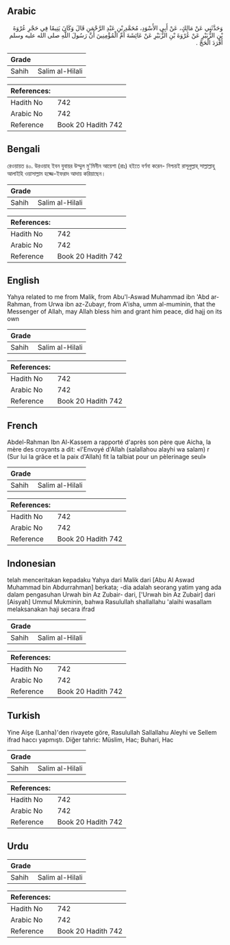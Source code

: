 ## Arabic


<div dir="rtl" lang="ar" style={{fontSize:'larger',backgroundColor:'#f8f9fa',padding:20}}>
وَحَدَّثَنِي عَنْ مَالِكٍ، عَنْ أَبِي الأَسْوَدِ، مُحَمَّدِ بْنِ عَبْدِ الرَّحْمَنِ قَالَ وَكَانَ يَتِيمًا فِي حَجْرِ عُرْوَةَ بْنِ الزُّبَيْرِ عَنْ عُرْوَةَ بْنِ الزُّبَيْرِ عَنْ عَائِشَةَ أُمِّ الْمُؤْمِنِينَ أَنَّ رَسُولَ اللَّهِ صلى الله عليه وسلم أَفْرَدَ الْحَجَّ ‏.‏
</div>
<div style={{backgroundColor:'#f8f9fa',padding:20, marginBottom: 10}}><table> <thead> <tr> <th>Grade</th> <th></th> </tr> </thead> <tbody> <tr><td>Sahih</td><td>Salim al-Hilali</td></tr></tbody></table><table> <thead> <tr> <th>References:</th> <th></th> </tr> </thead> <tbody><tr><td>Hadith No</td><td>742</td></tr><tr><td>Arabic No</td><td>742</td></tr><tr><td>Reference</td><td>Book 20 Hadith 742</td></tr></tbody></table></div>

## Bengali


<div dir="ltr" lang="bn" style={{fontSize:'larger',backgroundColor:'#f8f9fa',padding:20}}>
রেওয়ায়ত ৪০. উরওয়াহ ইবন যুবায়র উম্মুল মু'মিনীন আয়েশা (রাঃ) হইতে বর্ণনা করেন- নিশ্চয়ই রাসূলুল্লাহ্ সাল্লাল্লাহু আলাইহি ওয়াসাল্লাম হজ্জে-ইফরাদ আদায় করিয়াছেন।
</div>
<div style={{backgroundColor:'#f8f9fa',padding:20, marginBottom: 10}}><table> <thead> <tr> <th>Grade</th> <th></th> </tr> </thead> <tbody> <tr><td>Sahih</td><td>Salim al-Hilali</td></tr></tbody></table><table> <thead> <tr> <th>References:</th> <th></th> </tr> </thead> <tbody><tr><td>Hadith No</td><td>742</td></tr><tr><td>Arabic No</td><td>742</td></tr><tr><td>Reference</td><td>Book 20 Hadith 742</td></tr></tbody></table></div>

## English


<div dir="ltr" lang="en" style={{fontSize:'larger',backgroundColor:'#f8f9fa',padding:20}}>
Yahya related to me from Malik, from Abu'l-Aswad Muhammad ibn 'Abd ar-Rahman, from Urwa ibn az-Zubayr, from A'isha, umm al-muminin, that the Messenger of Allah, may Allah bless him and grant him peace, did hajj on its own
</div>
<div style={{backgroundColor:'#f8f9fa',padding:20, marginBottom: 10}}><table> <thead> <tr> <th>Grade</th> <th></th> </tr> </thead> <tbody> <tr><td>Sahih</td><td>Salim al-Hilali</td></tr></tbody></table><table> <thead> <tr> <th>References:</th> <th></th> </tr> </thead> <tbody><tr><td>Hadith No</td><td>742</td></tr><tr><td>Arabic No</td><td>742</td></tr><tr><td>Reference</td><td>Book 20 Hadith 742</td></tr></tbody></table></div>

## French


<div dir="ltr" lang="fr" style={{fontSize:'larger',backgroundColor:'#f8f9fa',padding:20}}>
Abdel-Rahman Ibn Al-Kassem a rapporté d'après son père que Aicha, la mère des croyants a dit: «l'Envoyé d'Allah (salallahou alayhi wa salam) r (Sur lui la grâce et la paix d'Allah) fit la talbiat pour un pèlerinage seul»
</div>
<div style={{backgroundColor:'#f8f9fa',padding:20, marginBottom: 10}}><table> <thead> <tr> <th>Grade</th> <th></th> </tr> </thead> <tbody> <tr><td>Sahih</td><td>Salim al-Hilali</td></tr></tbody></table><table> <thead> <tr> <th>References:</th> <th></th> </tr> </thead> <tbody><tr><td>Hadith No</td><td>742</td></tr><tr><td>Arabic No</td><td>742</td></tr><tr><td>Reference</td><td>Book 20 Hadith 742</td></tr></tbody></table></div>

## Indonesian


<div dir="ltr" lang="id" style={{fontSize:'larger',backgroundColor:'#f8f9fa',padding:20}}>
telah menceritakan kepadaku Yahya dari Malik dari [Abu Al Aswad Muhammad bin Abdurrahman] berkata; -dia adalah seorang yatim yang ada dalam pengasuhan Urwah bin Az Zubair- dari, ['Urwah bin Az Zubair] dari [Aisyah] Ummul Mukminin, bahwa Rasulullah shallallahu 'alaihi wasallam melaksanakan haji secara ifrad
</div>
<div style={{backgroundColor:'#f8f9fa',padding:20, marginBottom: 10}}><table> <thead> <tr> <th>Grade</th> <th></th> </tr> </thead> <tbody> <tr><td>Sahih</td><td>Salim al-Hilali</td></tr></tbody></table><table> <thead> <tr> <th>References:</th> <th></th> </tr> </thead> <tbody><tr><td>Hadith No</td><td>742</td></tr><tr><td>Arabic No</td><td>742</td></tr><tr><td>Reference</td><td>Book 20 Hadith 742</td></tr></tbody></table></div>

## Turkish


<div dir="ltr" lang="tr" style={{fontSize:'larger',backgroundColor:'#f8f9fa',padding:20}}>
Yine Aişe (Lanha)'den rivayete göre, Rasulullah Sallallahu Aleyhi ve Sellem ifrad haccı yapmıştı. Diğer tahric: Müslim, Hac; Buhari, Hac
</div>
<div style={{backgroundColor:'#f8f9fa',padding:20, marginBottom: 10}}><table> <thead> <tr> <th>Grade</th> <th></th> </tr> </thead> <tbody> <tr><td>Sahih</td><td>Salim al-Hilali</td></tr></tbody></table><table> <thead> <tr> <th>References:</th> <th></th> </tr> </thead> <tbody><tr><td>Hadith No</td><td>742</td></tr><tr><td>Arabic No</td><td>742</td></tr><tr><td>Reference</td><td>Book 20 Hadith 742</td></tr></tbody></table></div>

## Urdu


<div dir="rtl" lang="ur" style={{fontSize:'larger',backgroundColor:'#f8f9fa',padding:20}}>

</div>
<div style={{backgroundColor:'#f8f9fa',padding:20, marginBottom: 10}}><table> <thead> <tr> <th>Grade</th> <th></th> </tr> </thead> <tbody> <tr><td>Sahih</td><td>Salim al-Hilali</td></tr></tbody></table><table> <thead> <tr> <th>References:</th> <th></th> </tr> </thead> <tbody><tr><td>Hadith No</td><td>742</td></tr><tr><td>Arabic No</td><td>742</td></tr><tr><td>Reference</td><td>Book 20 Hadith 742</td></tr></tbody></table></div>